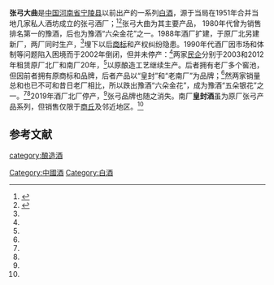 {{中国非物质文化遗产 
| 级别 = 省
|名称 = 张弓酒酿造技艺
|子项 = 
|图片 = 
|申报地区或单位 = [[商丘市|商丘市]]
|序号 = 102
|编号项目 = Ⅷ-44
|登录时间 = 2009年
|备注 = 第二批省级非遗项目
|分类 = 传统技艺
|省区市 = 河南省
}}
'''张弓大曲'''是[[中国|中国]][[河南省|河南省]][[宁陵县|宁陵县]]以前出产的一系列[[中国烧酒|白酒]]，源于当局在1951年合并当地几家私人酒坊成立的张弓酒厂；<ref name=zgcnbjscdd>{{cite book |author=于光 |title=中国陈年白酒收藏大典．名优酒分册 |url=https://books.google.com/books/about/%E4%B8%AD%E5%9B%BD%E9%99%88%E5%B9%B4%E7%99%BD%E9%85%92%E6%94%B6%E8%97%8F%E5%A4%A7%E5%85%B8_%E5%90%8D%E4%BC%98%E9%85%92.html?id=ybVWzQEACAAJ |year=2018年 |language=Zh-hans |location=[[天津市|天津市]] |publisher=天津科学技术出版社] |page=489页 |isbn=755764753X |access-date=2018年5月1日 |archive-date=2020年10月22日 |archive-url=https://web.archive.org/web/20201022185609/https://books.google.com/books/about/%E4%B8%AD%E5%9B%BD%E9%99%88%E5%B9%B4%E7%99%BD%E9%85%92%E6%94%B6%E8%97%8F%E5%A4%A7%E5%85%B8_%E5%90%8D%E4%BC%98%E9%85%92.html?id=ybVWzQEACAAJ |dead-url=no }}</ref><ref name=l0>{{cite web|url=https://k.sina.cn/article_1650111241_625ab30902000hm06.html?from=news|title=张弓酒业破产改制局中局|language=Zh-hans|accessdate=2020年4月15日|archive-date=2020年10月16日|archive-url=https://web.archive.org/web/20201016022723/https://k.sina.cn/article_1650111241_625ab30902000hm06.html?from=news|dead-url=no}}</ref>张弓大曲为其主要产品， 1980年代曾为销售排名第一的豫酒，后也为豫酒“六朵金花”之一。1988年酒厂扩建，于原厂北另建新厂，两厂同时生产，<ref name=zgcnbjscdd/>埋下以后[[商标|商标]]和产权纠纷隐患。1990年代酒厂因市场和体制等问题陷入困境而于2002年倒闭，但并未停产：<ref name=zgcnbjscdd/>两家[[民企|民企]]分别于2003和2012年租赁原厂北厂和南厂20年，<ref name=l0/>以原酿造工艺继续生产。后者拥有老厂多个窖池，但因前者拥有原商标和品牌，后者产品以“皇封”和“老南厂”为品牌；<ref name=l0/>然两家销量总和也已不可和昔日老厂相比，所以跌出豫酒“六朵金花”，成为豫酒“五朵银花”之一。<ref name=zgcnbjscdd/><ref name=l0/>2019年酒厂北厂停产，<ref name=l0/>张弓品牌也随之消失。南厂'''皇封酒'''虽为原厂张弓产品系列，但销售仅限于[[商丘|商丘]]及邻近地区。<ref name=l0/>

==参考文献==
{{reflist}}
{{饮料小作品}}
{{中華酒文化}}

[[category:酿造酒|category:酿造酒]]
[[Category:中國酒|Category:中國酒]]
[[Category:白酒|Category:白酒]]